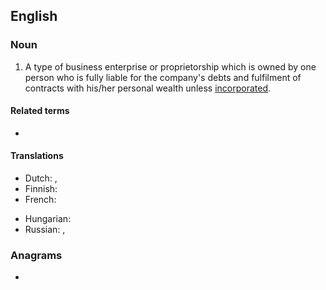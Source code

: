 {{also|sole-trader}}
==English==
{{wikipedia}}

===Noun===
{{en-noun}}

# A type of business enterprise or proprietorship which is owned by one person who is fully liable for the company's debts and fulfilment of contracts with his/her personal wealth unless [[incorporated]].

====Related terms====
* {{l|en|sole proprietor}}

====Translations====
{{trans-top|a type of business enterprise}}
* Dutch: {{t+|nl|eenmanszaak|m|f}}, {{t+|nl|eenpersoonszaak|m|f}}
* Finnish: {{t+|fi|toiminimi}}
* French: {{t+|fr|auto-entreprise}}
{{trans-mid}}
* Hungarian: {{t|hu|egyéni vállalkozó}}
* Russian: {{t+|ru|индивидуа́льный предпринима́тель|m}}, {{t+|ru|ИП|m}}
{{trans-bottom}}

===Anagrams===
* {{anagrams|en|a=adeelorrst|Delatorres}}